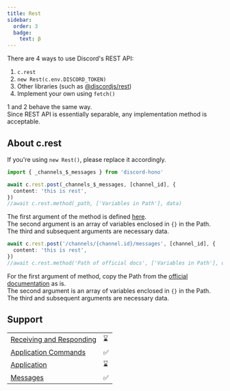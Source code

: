 ```yaml
---
title: Rest
sidebar:
  order: 3
  badge:
    text: β
---
```



There are 4 ways to use Discord's REST API:

1. `c.rest`
2. `new Rest(c.env.DISCORD_TOKEN)`
3. Other libraries (such as [@discordjs/rest](https://discord.js.org/docs/packages/rest/main))
4. Implement your own using `fetch()`

1 and 2 behave the same way.  
Since REST API is essentially separable, any implementation method is acceptable.

## About c.rest

If you're using `new Rest()`, please replace it accordingly.

<Tabs>
<TabItem label="Variables">

```ts
import { _channels_$_messages } from 'discord-hono'

await c.rest.post(_channels_$_messages, [channel_id], {
  content: 'this is rest',
})
//await c.rest.method(_path, ['Variables in Path'], data)
```

The first argument of the method is defined [here](https://github.com/luisfun/discord-hono/blob/main/src/rest/rest-path.ts).  
The second argument is an array of variables enclosed in `{}` in the Path.  
The third and subsequent arguments are necessary data.

</TabItem>
<TabItem label="Docs Path">

```ts
await c.rest.post('/channels/{channel.id}/messages', [channel_id], {
  content: 'this is rest',
})
//await c.rest.method('Path of official docs', ['Variables in Path'], data)
```

For the first argument of method, copy the Path from the [official documentation](https://discord.com/developers/docs/resources/message#create-message) as is.  
The second argument is an array of variables enclosed in `{}` in the Path.  
The third and subsequent arguments are necessary data.

</TabItem>
</Tabs>

## Support

|                                                                                                       |     |
| ----------------------------------------------------------------------------------------------------- | --- |
| [Receiving and Responding](https://discord.com/developers/docs/interactions/receiving-and-responding) | ⌛  |
| [Application Commands](https://discord.com/developers/docs/interactions/application-commands)         | ✅  |
| [Application](https://discord.com/developers/docs/resources/application)                              | ⌛  |
| [Messages](https://discord.com/developers/docs/resources/message)                                     | ✅  |
